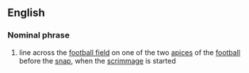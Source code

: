 ==English==
===Nominal phrase===

#{{fb}} line across the [[football field]] on one of the two [[apices]] of the [[football]] before the [[snap]], when the [[scrimmage]] is started

{{cat|Nominal phrases}}